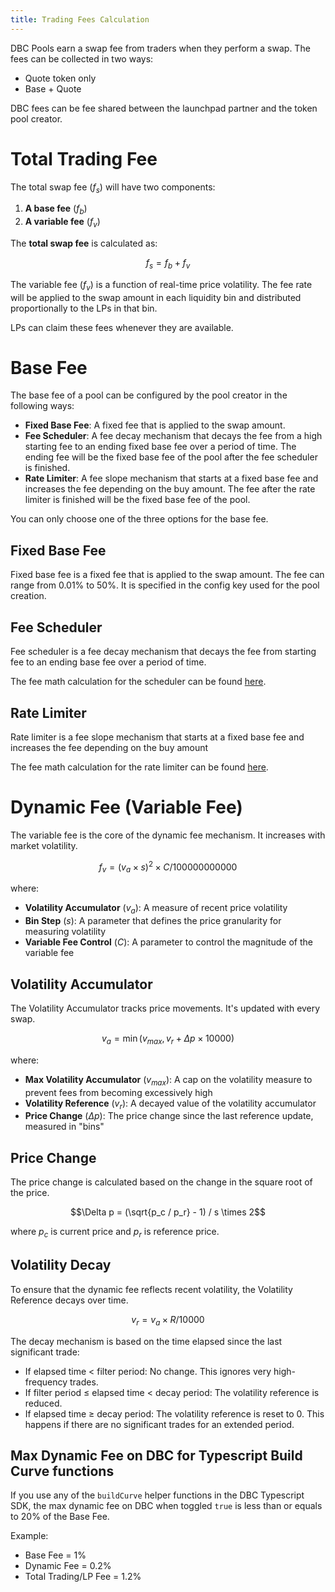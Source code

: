```yaml
---
title: Trading Fees Calculation
---
```


DBC Pools earn a swap fee from traders when they perform a swap. The fees can be collected in two ways:

- Quote token only
- Base + Quote

<Note>DBC fees can be fee shared between the launchpad partner and the token pool creator.</Note>

# Total Trading Fee

The total swap fee ($f_s$) will have two components:

1. **A base fee** ($f_b$)
2. **A variable fee** ($f_v$)

The **total swap fee** is calculated as:

```math
f_s = f_b + f_v
```

The variable fee ($f_v$) is a function of real-time price volatility. The fee rate will be applied to the swap amount in each liquidity bin and distributed proportionally to the LPs in that bin.

LPs can claim these fees whenever they are available.

# Base Fee

The base fee of a pool can be configured by the pool creator in the following ways:

- **Fixed Base Fee**: A fixed fee that is applied to the swap amount.
- **Fee Scheduler**: A fee decay mechanism that decays the fee from a high starting fee to an ending fixed base fee over a period of time. The ending fee will be the fixed base fee of the pool after the fee scheduler is finished.
- **Rate Limiter**: A fee slope mechanism that starts at a fixed base fee and increases the fee depending on the buy amount. The fee after the rate limiter is finished will be the fixed base fee of the pool.

<Note>You can only choose one of the three options for the base fee.</Note>

## Fixed Base Fee

Fixed base fee is a fixed fee that is applied to the swap amount. The fee can range from 0.01% to 50%. It is specified in the config key used for the pool creation.

## Fee Scheduler

Fee scheduler is a fee decay mechanism that decays the fee from starting fee to an ending base fee over a period of time. 

The fee math calculation for the scheduler can be found [here](anti-sniper-suite/fee-scheduler/2-fee-scheduler-math).

## Rate Limiter

Rate limiter is a fee slope mechanism that starts at a fixed base fee and increases the fee depending on the buy amount

The fee math calculation for the rate limiter can be found [here](/anti-sniper-suite/rate-limiter/2-rate-limiter-math).

# Dynamic Fee (Variable Fee)

The variable fee is the core of the dynamic fee mechanism. It increases with market volatility.

```math
f_v = (v_a \times s)^2 \times C / 100000000000
```

where:
- **Volatility Accumulator** ($v_a$): A measure of recent price volatility
- **Bin Step** ($s$): A parameter that defines the price granularity for measuring volatility  
- **Variable Fee Control** ($C$): A parameter to control the magnitude of the variable fee

## Volatility Accumulator

The Volatility Accumulator tracks price movements. It's updated with every swap.

```math
v_a = \min(v_{max}, v_r + \Delta p \times 10000)
```

where:
- **Max Volatility Accumulator** ($v_{max}$): A cap on the volatility measure to prevent fees from becoming excessively high
- **Volatility Reference** ($v_r$): A decayed value of the volatility accumulator
- **Price Change** ($\Delta p$): The price change since the last reference update, measured in "bins"

## Price Change
The price change is calculated based on the change in the square root of the price.

```math
\Delta p = (\sqrt{p_c / p_r} - 1) / s \times 2
```

where $p_c$ is current price and $p_r$ is reference price.

## Volatility Decay

To ensure that the dynamic fee reflects recent volatility, the Volatility Reference decays over time.

```math
v_r = v_a \times R / 10000
```

The decay mechanism is based on the time elapsed since the last significant trade:

- If elapsed time < filter period: No change. This ignores very high-frequency trades.
- If filter period ≤ elapsed time < decay period: The volatility reference is reduced.
- If elapsed time ≥ decay period: The volatility reference is reset to 0. This happens if there are no significant trades for an extended period.

## Max Dynamic Fee on DBC for Typescript Build Curve functions

If you use any of the `buildCurve` helper functions in the DBC Typescript SDK, the max dynamic fee on DBC when toggled `true` is less than or equals to 20% of the Base Fee. 

Example: 
- Base Fee = 1%
- Dynamic Fee = 0.2%
- Total Trading/LP Fee = 1.2%